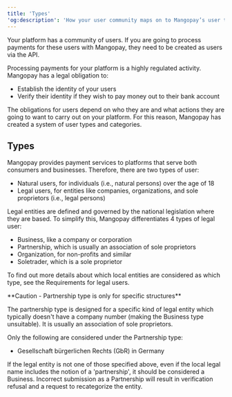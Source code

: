 ```yaml
---
title: 'Types'  
'og:description': 'How your user community maps on to Mangopay’s user types, from private individuals to businesses, as well as non-profits and sole proprietors.'  
---
```


Your platform has a community of users. If you are going to process payments for these users with Mangopay, they need to be created as users via the API.  

Processing payments for your platform is a highly regulated activity. Mangopay has a legal obligation to:  
- Establish the identity of your users  
- Verify their identity if they wish to pay money out to their bank account  

The obligations for users depend on who they are and what actions they are going to want to carry out on your platform. For this reason, Mangopay has created a system of user types and categories.  

## Types  

Mangopay provides payment services to platforms that serve both consumers and businesses. Therefore, there are two types of user:  
- Natural users, for individuals (i.e., natural persons) over the age of 18  
- Legal users, for entities like companies, organizations, and sole proprietors (i.e., legal persons)  

Legal entities are defined and governed by the national legislation where they are based. To simplify this, Mangopay differentiates 4 types of legal user:  
- Business, like a company or corporation  
- Partnership, which is usually an association of sole proprietors  
- Organization, for non-profits and similar  
- Soletrader, which is a sole proprietor  

To find out more details about which local entities are considered as which type, see the Requirements for legal users.  

<Warning>  
**Caution - Partnership type is only for specific structures** 
  
The partnership type is designed for a specific kind of legal entity which typically doesn't have a company number (making the Business type unsuitable). It is usually an association of sole proprietors.  

Only the following are considered under the Partnership type:  
- Gesellschaft bürgerlichen Rechts (GbR) in Germany 
 
If the legal entity is not one of those specified above, even if the local legal name includes the notion of a 'partnership', it should be considered a Business. Incorrect submission as a Partnership will result in verification refusal and a request to recategorize the entity.  
</Warning>
